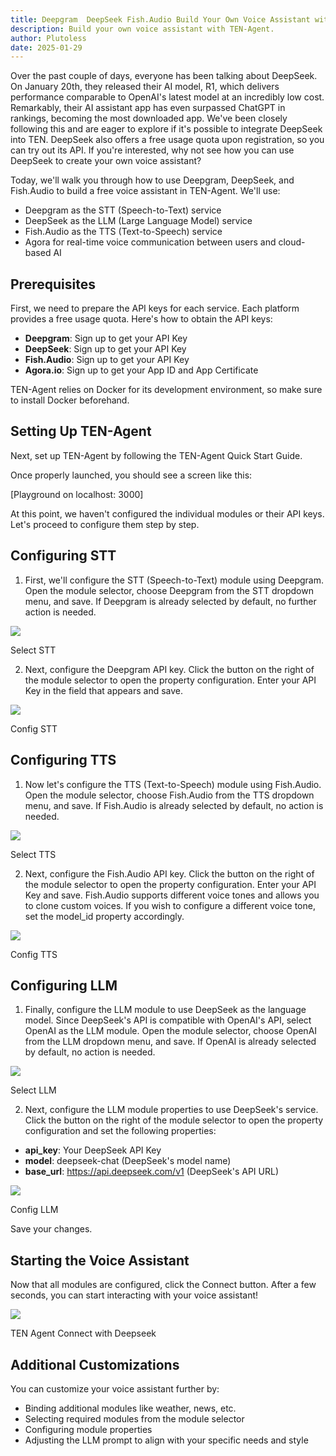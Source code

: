 ```yaml
---
title: Deepgram  DeepSeek Fish.Audio Build Your Own Voice Assistant with TEN-Agent
description: Build your own voice assistant with TEN-Agent.
author: Plutoless
date: 2025-01-29
---
```


Over the past couple of days, everyone has been talking about DeepSeek. On January 20th, they released their AI model, R1, which delivers performance comparable to OpenAI's latest model at an incredibly low cost. Remarkably, their AI assistant app has even surpassed ChatGPT in rankings, becoming the most downloaded app. We've been closely following this and are eager to explore if it's possible to integrate DeepSeek into TEN. DeepSeek also offers a free usage quota upon registration, so you can try out its API. If you're interested, why not see how you can use DeepSeek to create your own voice assistant?

Today, we'll walk you through how to use Deepgram, DeepSeek, and Fish.Audio to build a free voice assistant in TEN-Agent. We'll use:

- Deepgram as the STT (Speech-to-Text) service
- DeepSeek as the LLM (Large Language Model) service
- Fish.Audio as the TTS (Text-to-Speech) service
- Agora for real-time voice communication between users and cloud-based AI

## Prerequisites

First, we need to prepare the API keys for each service. Each platform provides a free usage quota. Here's how to obtain the API keys:

- **Deepgram**: Sign up to get your API Key
- **DeepSeek**: Sign up to get your API Key
- **Fish.Audio**: Sign up to get your API Key
- **Agora.io**: Sign up to get your App ID and App Certificate

TEN-Agent relies on Docker for its development environment, so make sure to install Docker beforehand.

## Setting Up TEN-Agent

Next, set up TEN-Agent by following the TEN-Agent Quick Start Guide.

Once properly launched, you should see a screen like this:

[Playground on localhost: 3000]

At this point, we haven't configured the individual modules or their API keys. Let's proceed to configure them step by step.

## Configuring STT

1. First, we'll configure the STT (Speech-to-Text) module using Deepgram. Open the module selector, choose Deepgram from the STT dropdown menu, and save. If Deepgram is already selected by default, no further action is needed.

![](../../public/assets/blog/deepseek/deepseek-1.webp)
<div style={{ textAlign: 'center', fontSize: '0.9em' }}>
Select STT
</div>

2. Next, configure the Deepgram API key. Click the button on the right of the module selector to open the property configuration. Enter your API Key in the field that appears and save.

![](../../public/assets/blog/deepseek/deepseek-2.webp)
<div style={{ textAlign: 'center', fontSize: '0.9em' }}>
Config STT
</div>

## Configuring TTS

1. Now let's configure the TTS (Text-to-Speech) module using Fish.Audio. Open the module selector, choose Fish.Audio from the TTS dropdown menu, and save. If Fish.Audio is already selected by default, no action is needed.

![](../../public/assets/blog/deepseek/deepseek-3.webp)
<div style={{ textAlign: 'center', fontSize: '0.9em' }}>
Select TTS
</div>

2. Next, configure the Fish.Audio API key. Click the button on the right of the module selector to open the property configuration. Enter your API Key and save. Fish.Audio supports different voice tones and allows you to clone custom voices. If you wish to configure a different voice tone, set the model_id property accordingly.

![](../../public/assets/blog/deepseek/deepseek-4.webp)
<div style={{ textAlign: 'center', fontSize: '0.9em' }}>
Config TTS
</div>

## Configuring LLM

1. Finally, configure the LLM module to use DeepSeek as the language model. Since DeepSeek's API is compatible with OpenAI's API, select OpenAI as the LLM module. Open the module selector, choose OpenAI from the LLM dropdown menu, and save. If OpenAI is already selected by default, no action is needed.

![](../../public/assets/blog/deepseek/deepseek-5.webp)
<div style={{ textAlign: 'center', fontSize: '0.9em' }}>
Select LLM
</div>

2. Next, configure the LLM module properties to use DeepSeek's service. Click the button on the right of the module selector to open the property configuration and set the following properties:

- **api_key**: Your DeepSeek API Key
- **model**: deepseek-chat (DeepSeek's model name)
- **base_url**: https://api.deepseek.com/v1 (DeepSeek's API URL)

![](../../public/assets/blog/deepseek/deepseek-6.webp)
<div style={{ textAlign: 'center', fontSize: '0.9em' }}>
Config LLM
</div>

Save your changes.

## Starting the Voice Assistant

Now that all modules are configured, click the Connect button. After a few seconds, you can start interacting with your voice assistant!

![](../../public/assets/blog/deepseek/deepseek-7.webp)
<div style={{ textAlign: 'center', fontSize: '0.9em' }}>
TEN Agent Connect with Deepseek
</div>

## Additional Customizations

You can customize your voice assistant further by:
- Binding additional modules like weather, news, etc.
- Selecting required modules from the module selector
- Configuring module properties
- Adjusting the LLM prompt to align with your specific needs and style